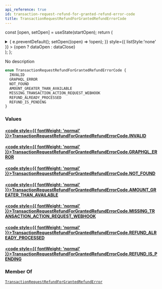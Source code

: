 ```yaml
---
api_reference: true
id: transaction-request-refund-for-granted-refund-error-code
title: TransactionRequestRefundForGrantedRefundErrorCode
---
```






const [open, setOpen] = useState(startOpen);
return (
<details {...(open ? { open: true } : {})} className="details" style={{ border:'none', boxShadow:'none', background:'var(--ifm-background-color)' }}>
<summary
onClick={(e) => {
e.preventDefault();
setOpen((open) => !open);
}}
style={{ listStyle:'none' }} >
{open ? dataOpen : dataClose}
</summary>
{open && children}
</details>
);
};

No description

```graphql
enum TransactionRequestRefundForGrantedRefundErrorCode {
  INVALID
  GRAPHQL_ERROR
  NOT_FOUND
  AMOUNT_GREATER_THAN_AVAILABLE
  MISSING_TRANSACTION_ACTION_REQUEST_WEBHOOK
  REFUND_ALREADY_PROCESSED
  REFUND_IS_PENDING
}
```

### Values

#### [<code style={{ fontWeight: 'normal' }}>TransactionRequestRefundForGrantedRefundErrorCode.<b>INVALID</b></code>](#)

#### [<code style={{ fontWeight: 'normal' }}>TransactionRequestRefundForGrantedRefundErrorCode.<b>GRAPHQL_ERROR</b></code>](#)

#### [<code style={{ fontWeight: 'normal' }}>TransactionRequestRefundForGrantedRefundErrorCode.<b>NOT_FOUND</b></code>](#)

#### [<code style={{ fontWeight: 'normal' }}>TransactionRequestRefundForGrantedRefundErrorCode.<b>AMOUNT_GREATER_THAN_AVAILABLE</b></code>](#)

#### [<code style={{ fontWeight: 'normal' }}>TransactionRequestRefundForGrantedRefundErrorCode.<b>MISSING_TRANSACTION_ACTION_REQUEST_WEBHOOK</b></code>](#)

#### [<code style={{ fontWeight: 'normal' }}>TransactionRequestRefundForGrantedRefundErrorCode.<b>REFUND_ALREADY_PROCESSED</b></code>](#)

#### [<code style={{ fontWeight: 'normal' }}>TransactionRequestRefundForGrantedRefundErrorCode.<b>REFUND_IS_PENDING</b></code>](#)

### Member Of

[`TransactionRequestRefundForGrantedRefundError`](../../../api-reference/payments/objects/transaction-request-refund-for-granted-refund-error.mdx) <Badge class="badge badge--secondary" text="object"/>
